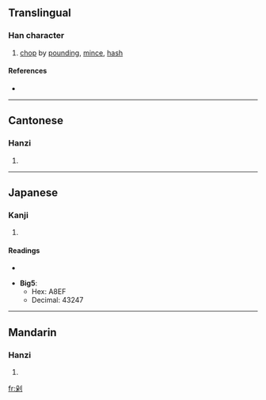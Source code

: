 {{see|刴}}
==Translingual==

===Han character===
{{Han char|rn=18|rad=刀|as=06|sn=8|four=7290<sub>0</sub>|canj=竹木中弓 (HDLN), X竹木中弓 (XHDLN)}}

# [[chop]] by [[pound]]ing, [[mince]], [[hash]]

====References====
* {{Han ref|kx=0139.251|dj=0315.070|hdz=10338.020|uh=5241|ud=21057}}

----

==Cantonese==

===Hanzi===
{{yue-hanzi|jyut=|y=deuk3, do2}}

# {{defn|Cantonese|sort=刀06}}

----

==Japanese==

===Kanji===
{{ja-kanji|grade=|rs=刀06}}

# {{defn|Japanese}}

====Readings====
* {{ja-readings|on=[[た]] (ta)|kun=[[きる]] (kiru)}}

* '''Big5''':
** Hex: A8EF
** Decimal: 43247

----

==Mandarin==

===Hanzi===
{{cmn-hanzi|pin=[[duò]] ([[duo4]])|wg=to<sup>4</sup>}}

# {{defn|Mandarin|sort=刀06}}

[[fr:剁]]